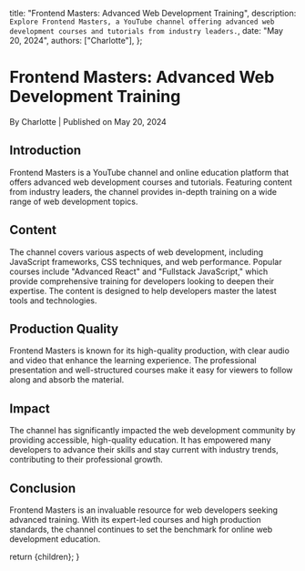 
  title: "Frontend Masters: Advanced Web Development Training",
  description: `Explore Frontend Masters, a YouTube channel offering advanced web development courses and tutorials from industry leaders.`,
  date: "May 20, 2024",
  authors: ["Charlotte"],
};

<h1>Frontend Masters: Advanced Web Development Training</h1>
<div className="text-sm text-gray-500 dark:text-gray-400">
  By Charlotte | Published on May 20, 2024
</div>

<section id="introduction">
  <h2>Introduction</h2>
  <span>
    Frontend Masters is a YouTube channel and online education platform that
    offers advanced web development courses and tutorials. Featuring content
    from industry leaders, the channel provides in-depth training on a wide
    range of web development topics.
  </span>
</section>

<section id="content">
  <h2>Content</h2>
  <span>
    The channel covers various aspects of web development, including JavaScript
    frameworks, CSS techniques, and web performance. Popular courses include
    "Advanced React" and "Fullstack JavaScript," which provide comprehensive
    training for developers looking to deepen their expertise. The content is
    designed to help developers master the latest tools and technologies.
  </span>
</section>

<section id="production-quality">
  <h2>Production Quality</h2>
  <span>
    Frontend Masters is known for its high-quality production, with clear audio
    and video that enhance the learning experience. The professional
    presentation and well-structured courses make it easy for viewers to follow
    along and absorb the material.
  </span>
</section>

<section id="impact">
  <h2>Impact</h2>
  <span>
    The channel has significantly impacted the web development community by
    providing accessible, high-quality education. It has empowered many
    developers to advance their skills and stay current with industry trends,
    contributing to their professional growth.
  </span>
</section>

<section id="conclusion">
  <h2>Conclusion</h2>
  <span>
    Frontend Masters is an invaluable resource for web developers seeking
    advanced training. With its expert-led courses and high production
    standards, the channel continues to set the benchmark for online web
    development education.
  </span>
</section>

  return <MdxLayout>{children}</MdxLayout>;
}

